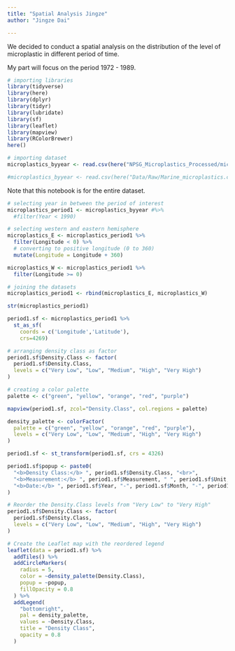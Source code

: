```yaml
---
title: "Spatial Analysis Jingze"
author: "Jingze Dai"

---
```


We decided to conduct a spatial analysis on the distribution of the level of microplastic in different period of time.

My part will focus on the period 1972 - 1989.
```r
# importing libraries
library(tidyverse)
library(here)
library(dplyr)
library(tidyr)
library(lubridate)
library(sf)
library(leaflet)
library(mapview)
library(RColorBrewer)
here()
```

```r
# importing dataset
microplastics_byyear <- read.csv(here("NPSG_Microplastics_Processed/microplastics_data_wrangling.csv"))
```

```r
#microplastics_byyear <- read.csv(here("Data/Raw/Marine_microplastics.csv"))
```

Note that this notebook is for the entire dataset.

```r
# selecting year in between the period of interest
microplastics_period1 <- microplastics_byyear #%>% 
  #filter(Year < 1990)

# selecting western and eastern hemisphere
microplastics_E <- microplastics_period1 %>% 
  filter(Longitude < 0) %>% 
  # converting to positive longitude (0 to 360)
  mutate(Longitude = Longitude + 360)

microplastics_W <- microplastics_period1 %>% 
  filter(Longitude >= 0)

# joining the datasets
microplastics_period1 <- rbind(microplastics_E, microplastics_W)
```

```r
str(microplastics_period1)
```


```r
period1.sf <- microplastics_period1 %>% 
  st_as_sf(
    coords = c('Longitude','Latitude'),
    crs=4269)

# arranging density class as factor
period1.sf$Density.Class <- factor(
  period1.sf$Density.Class, 
  levels = c("Very Low", "Low", "Medium", "High", "Very High")
)

# creating a color palette
palette <- c("green", "yellow", "orange", "red", "purple")
```

```r
mapview(period1.sf, zcol="Density.Class", col.regions = palette)
```


```r
density_palette <- colorFactor(
  palette = c("green", "yellow", "orange", "red", "purple"),
  levels = c("Very Low", "Low", "Medium", "High", "Very High") 
)
```


```r
period1.sf <- st_transform(period1.sf, crs = 4326)

period1.sf$popup <- paste0(
  "<b>Density Class:</b> ", period1.sf$Density.Class, "<br>",
  "<b>Measurement:</b> ", period1.sf$Measurement, " ", period1.sf$Unit, "<br>",
  "<b>Date:</b> ", period1.sf$Year, "-", period1.sf$Month, "-", period1.sf$Day
)
```



```r
# Reorder the Density.Class levels from "Very Low" to "Very High"
period1.sf$Density.Class <- factor(
  period1.sf$Density.Class, 
  levels = c("Very Low", "Low", "Medium", "High", "Very High")
)

# Create the Leaflet map with the reordered legend
leaflet(data = period1.sf) %>%
  addTiles() %>%
  addCircleMarkers(
    radius = 5,
    color = ~density_palette(Density.Class),
    popup = ~popup,
    fillOpacity = 0.8
  ) %>%
  addLegend(
    "bottomright",
    pal = density_palette,
    values = ~Density.Class,
    title = "Density Class",
    opacity = 0.8
  )

```

